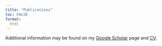 ```yaml
---
title: "Publications"
toc: FALSE
format:
  html
---
```


Additional information may be found on my [Google Scholar](https://scholar.google.com/citations?user=ICpH74EAAAAJ&hl=en) page and [CV](../files/Alex_CV.pdf).


<script src="https://bibbase.org/show?bib=https%3A%2F%2Falexbiostats.github.io%2Falex_publications.bib&commas=true&jsonp=1"></script> 